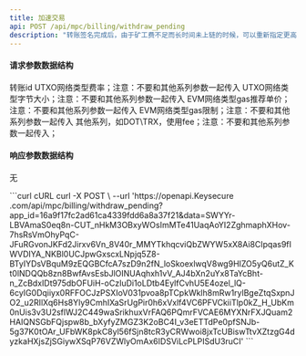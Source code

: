 ---
title: 加速交易
api: POST /api/mpc/billing/withdraw_pending
description: "转账签名完成后，由于矿工费不足而长时间未上链的时候，可以重新指定更高额的矿工费用加速上链"
---

#### 请求参数数据结构
<ParamField query="withdraw_id" type="integer" required>
    转账id
</ParamField>
<ParamField query="fee_rate" type="string">
   	UTXO网络类型费率；注意：不要和其他系列参数一起传入
</ParamField>
<ParamField query="size" type="string">
   	UTXO网络类型字节大小；注意：不要和其他系列参数一起传入
</ParamField>
<ParamField query="gas_price" type="string">
     EVM网络类型gas推荐单价；注意：不要和其他系列参数一起传入
</ParamField>
<ParamField query="gas_limit" type="string">
   	EVM网络类型gas限制；注意：不要和其他系列参数一起传入
</ParamField>
<ParamField query="fee" type="string">
    其他系列，如DOT\TRX，使用fee；注意：不要和其他系列参数一起传入；
</ParamField>


#### 响应参数数据结构
无



<RequestExample>
  ```curl cURL
  curl -X POST \
  --url 'https://openapi.Keysecure .com/api/mpc/billing/withdraw_pending?app_id=16a9f17fc2ad61ca4339fdd6a8a37f21&data=SWYYr-LBVAmaS0eq8n-CUT_nHkM3OBxyWOsImMTe41UaqAoYI2ZghmaphXHov-7hsRsVmOhyPqC-JFuRGvonJKFd2Jirxv6Vn_8V40r_MMYTkhqcviQbZWYW5xX8Ai8CIpqas9fIWVDIYA_NKBl0UCJpwGxscxLNpjq5Z8-BTyIYDsVBquM9zEQGBCfcA7szD9n2fN_loSkoexlwqV8wg9HIZO5yQ6utZ_Kt0lNDQQb8zn8BwfAvsEsbJlOINUAqhxh1vV_AJ4bXn2uYx8TaYcBht-n_ZcBdxIDt975dbOFUiH-oCzIuDi1oLDtb4EylfCvhU5E4ozel_lQ-6cyIG0Dqiiyx0RFFOCJzPSXIoV031pvoa8pTCpkWklh8mRw1rylBgeZtqSxpnJO2_u2RIlXq6Hs8Yly9CmhIXaSrUgPir0h6xVxlf4VC6PFVCkiiTlp0kZ_H_UbKm0nUis3v3U2sflWJ2C449waSrikhuxVrFAQ6PQmrFVCAE6MYXNrFXJQuam2HAIQNSGbFQjspw8b_bXyfyZMGZ3K2oBC4I_v3eETTdPe0pfSNJb-5g37K0tOAr_UFbWK8pkC8yl56fSjn8tcR3yCRWwoi8jxTcUBiswTtvXZtzgG4dyzkaHXjsZjSGiywXSqP76VZWlyOmAx6IDSViLcPLPISdU3ruCI'
  ```
</RequestExample>
